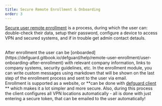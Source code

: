 ```yaml
---
title: Secure Remote Enrollment & Onboarding
order: 3
---
```


[Secure user remote enrollment](https://defguard.gitbook.io/defguard/help/remote-user-enrollment) is a process, during which the user can: double-check their data, setup their password, configure a device to access VPN and secured systems, and if in trouble get admin contact detauls.

<br />
After enrollment the user can be [onboarded](https://defguard.gitbook.io/defguard/help/remote-user-enrollment/user-onboarding-after-enrollment)
with relevant company information, links to company systems, security guidelines, etc. In the
enrollment module, you can write custom messages using markdown that will be shown on the last
step of the enrollment process and sent to the user via email.
<br />
Enrollment is supported as a website, or **can be done with <a href="/client">defguard client</a>
** which makes it a lot simpler and more secure. Also, during this process the client configures
all VPN locations automatically - all is done with just entering a secure token, that can be
emailed to the user automatically!
